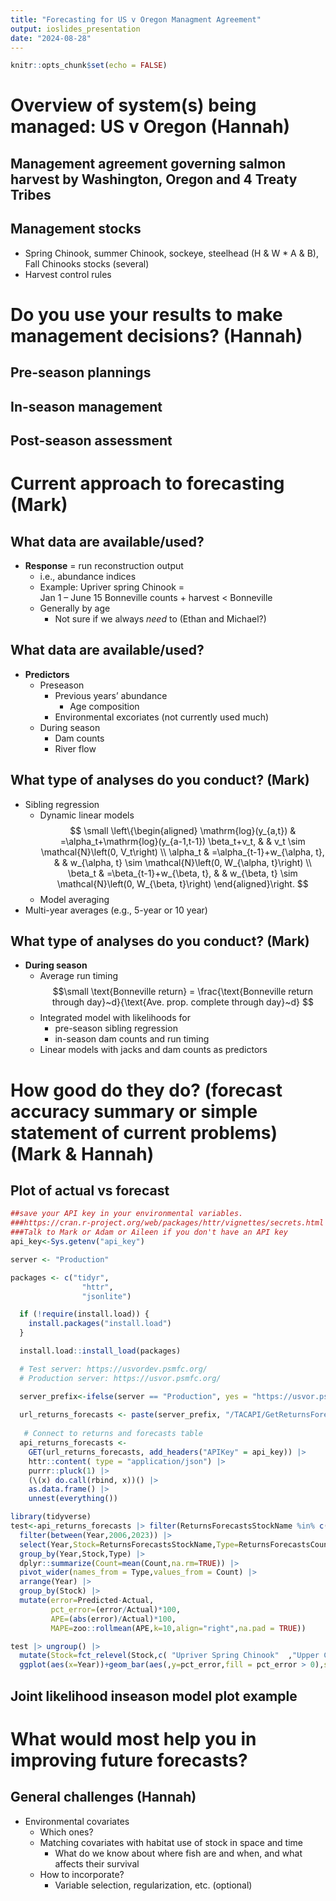 ```yaml
---
title: "Forecasting for US v Oregon Managment Agreement"
output: ioslides_presentation
date: "2024-08-28"
---
```


```r
knitr::opts_chunk$set(echo = FALSE)
```

# Overview of system(s) being managed:	US v Oregon (Hannah)

## Management agreement governing salmon harvest by Washington, Oregon and 4 Treaty Tribes

##	Management stocks

-	Spring Chinook, summer Chinook, sockeye, steelhead (H & W * A & B), Fall Chinooks stocks (several)
-	Harvest control rules

# Do you use your results to make management decisions? (Hannah)

##	Pre-season plannings
## In-season management
##	Post-season assessment

# Current approach to forecasting (Mark)

## What data are available/used? 

-	**Response** = run reconstruction output
    - i.e., abundance indices
    - Example: Upriver spring Chinook =   
    Jan 1 – June 15 Bonneville counts + harvest < Bonneville
    - Generally by age
        - Not sure if we always *need* to (Ethan and Michael?)
    
## What data are available/used? 

- **Predictors**
    - Preseason
        - Previous years' abundance
            - Age composition
        - Environmental excoriates (not currently used much)
    - During season
        -	Dam counts
        -	River flow

## What type of analyses do you conduct? (Mark)
	
- Sibling regression 
    - Dynamic linear models
$$
\small
\left\{\begin{aligned}
\mathrm{log}(y_{a,t}) & =\alpha_t+\mathrm{log}(y_{a-1,t-1}) \beta_t+v_t, & & v_t  \sim \mathcal{N}\left(0, V_t\right) \\
\alpha_t & =\alpha_{t-1}+w_{\alpha, t}, & & w_{\alpha, t} \sim \mathcal{N}\left(0, W_{\alpha, t}\right) \\
\beta_t & =\beta_{t-1}+w_{\beta, t}, & & w_{\beta, t} \sim \mathcal{N}\left(0, W_{\beta, t}\right) 
\end{aligned}\right.
$$
    - Model averaging  
-	Multi-year averages (e.g., 5-year or 10 year)



## What type of analyses do you conduct? (Mark)

- **During season**
    - Average run timing $$\small \text{Bonneville return} = \frac{\text{Bonneville return through day}~d}{\text{Ave. prop. complete through day}~d} $$
    - Integrated model with likelihoods for
       - pre-season sibling regression
       - in-season dam counts and run timing
    - Linear models with jacks and dam counts as predictors

# How good do they do? (forecast accuracy summary or simple statement of current problems) (Mark & Hannah)

## Plot of actual vs forecast 
```r
##save your API key in your environmental variables.
###https://cran.r-project.org/web/packages/httr/vignettes/secrets.html
###Talk to Mark or Adam or Aileen if you don't have an API key
api_key<-Sys.getenv("api_key")

server <- "Production"

packages <- c("tidyr",
                "httr",
                "jsonlite")

  if (!require(install.load)) {
    install.packages("install.load")
  }

  install.load::install_load(packages)

  # Test server: https://usvordev.psmfc.org/
  # Production server: https://usvor.psmfc.org/

  server_prefix<-ifelse(server == "Production", yes = "https://usvor.psmfc.org", no = "https://usvordev.psmfc.org")
  
  url_returns_forecasts <- paste(server_prefix, "/TACAPI/GetReturnsForecast", sep="")
  
   # Connect to returns and forecasts table
  api_returns_forecasts <- 
    GET(url_returns_forecasts, add_headers("APIKey" = api_key)) |> 
    httr::content( type = "application/json") |> 
    purrr::pluck(1) |> 
    (\(x) do.call(rbind, x))() |> 
    as.data.frame() |> 
    unnest(everything())


```

```r
library(tidyverse)
test<-api_returns_forecasts |> filter(ReturnsForecastsStockName %in% c("Upriver Spring Chinook","Upper Columbia Summer Chinook","Upriver Bright (URB) Fall Chinook","Lower River Hatchery (LRH) Fall Chinook")) |> 
  filter(between(Year,2006,2023)) |> 
  select(Year,Stock=ReturnsForecastsStockName,Type=ReturnsForecastsCountTypeName,Count) |> 
  group_by(Year,Stock,Type) |> 
  dplyr::summarize(Count=mean(Count,na.rm=TRUE)) |> 
  pivot_wider(names_from = Type,values_from = Count) |> 
  arrange(Year) |> 
  group_by(Stock) |> 
  mutate(error=Predicted-Actual,
         pct_error=(error/Actual)*100,
         APE=(abs(error)/Actual)*100,
         MAPE=zoo::rollmean(APE,k=10,align="right",na.pad = TRUE))

test |> ungroup() |> 
  mutate(Stock=fct_relevel(Stock,c( "Upriver Spring Chinook"  ,"Upper Columbia Summer Chinook", "Lower River Hatchery (LRH) Fall Chinook", "Upriver Bright (URB) Fall Chinook"))) |> 
  ggplot(aes(x=Year))+geom_bar(aes(,y=pct_error,fill = pct_error > 0),stat = "identity") + scale_fill_manual(values = c("TRUE" = "red", "FALSE" = "black")) +facet_wrap(~Stock)+theme(legend.position = "none",axis.title.x = element_blank())+ylab("Percent error")+geom_line(aes(y=MAPE))


```



## Joint likelihood inseason model plot example

# What would most help you in improving future forecasts?

## General challenges (Hannah)

-	Environmental covariates
    -	Which ones?
    -	Matching covariates with habitat use of stock in space and time
        - What do we know about where fish are and when, and what affects their survival
    -	How to incorporate?
        -	Variable selection, regularization, etc. (optional)
